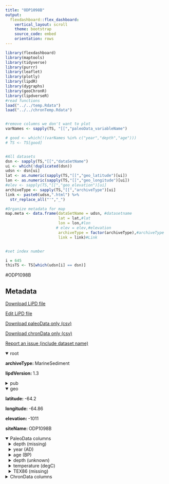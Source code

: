 ```yaml
---
title: "ODP1098B"
output: 
  flexdashboard::flex_dashboard:
    vertical_layout: scroll
    theme: bootstrap
    source_code: embed
    orientation: rows
---
```


```r
library(flexdashboard)
library(maptools)
library(tidyverse)
library(purrr)
library(leaflet)
library(plotly)
library(lipdR)
library(dygraphs)
library(geoChronR)
library(lipdverseR)
#read functions
load("../../temp.Rdata")
load("../../chronTemp.Rdata")


#remove columns we don't want to plot
varNames <- sapply(TS, "[[","paleoData_variableName")

# good <- which(!(varNames %in% c("year","depth","age")))
# TS <- TS[good]


#All datasets
dsn <- sapply(TS,"[[","dataSetName")
ui <- which(!duplicated(dsn))
udsn <- dsn[ui]
lat <- as.numeric(sapply(TS,"[[","geo_latitude")[ui])
lon <- as.numeric(sapply(TS,"[[","geo_longitude")[ui])
#elev <- sapply(TS,"[[","geo_elevation")[ui]
archiveType <- sapply(TS,"[[","archiveType")[ui]
link <- paste0(udsn,".html") %>% 
  str_replace_all("'","_")

#Organize metadata for map
map.meta <- data.frame(dataSetName = udsn, #datasetname
                       lat = lat,#lat
                       lon = lon,#lon
                      # elev = elev,#elevation
                       archiveType = factor(archiveType),#archiveType
                       link = link)#Link


#set index number

i = 645
thisTS <- TS[which(udsn[i] == dsn)]
```
#ODP1098B

Metadata {.sidebar}
-------------------------------------
[Download LiPD file](ODP1098B.lpd)
            

[Edit LiPD file](http://lipd.net/playground?source=http://lipdverse.org/globalHolocene/0_25_5/ODP1098B.lpd)
            

[Download paleoData only (csv)](ODP1098B.csv)
            

[Download chronData only (csv)](ODP1098B-chron.csv)
            

[Report an issue (include dataset name)](https://github.com/nickmckay/LiPDverse/issues)

<details open style="margin-left: 0px">
<summary>root</summary>
<p style="margin-left: 0px"><strong>archiveType: </strong>MarineSediment
<p style="margin-left: 0px"><strong>lipdVersion: </strong>1.3
</details>
<details>
<summary>pub</summary>
<details style="margin-left: 10px">
<summary>pub1</summary>
<p style="margin-left: 10px"><strong>author: </strong>list(list(name = "NEEDS AUTHORS!"))
<p style="margin-left: 10px"><strong>citeKey: </strong>needs2007orbitalandatmosphericforc
<p style="margin-left: 10px"><strong>title: </strong>Orbital and atmospheric forcing of western Antarctic Peninsula climate in the Holocene: The TEX86 paleotemperature record of Palmer Deep
</details>
<details style="margin-left: 10px">
<summary>pub2</summary>
<p style="margin-left: 10px"><strong>author: </strong>list(list(name = "Domack, E."), list(name = "Leventer, A."), list(name = "Dunbar, R."), list(name = "Taylor, F."), list(name = "Brachfeld, S."), list(name = "Sjunneskog, C."))
<p style="margin-left: 10px"><strong>citeKey: </strong>needs2007orbitalandatmosphericforc
<p style="margin-left: 10px"><strong>journal: </strong>The Holocene
<p style="margin-left: 10px"><strong>volume: </strong>11
<p style="margin-left: 10px"><strong>title: </strong>Chronology of the Palmer Deep site, Antarctic Peninsula: a Holocene                 palaeoenvironmental reference for the circum-Antarctic
</details>
</details>
<details open style="margin-left: 0px">
<summary>geo</summary>
<p style="margin-left: 0px"><strong>latitude: </strong>-64.2
<p style="margin-left: 0px"><strong>longitude: </strong>-64.86
<p style="margin-left: 0px"><strong>elevation: </strong>-1011
<p style="margin-left: 0px"><strong>siteName: </strong>ODP1098B
</details>
<details open>
<summary>PaleoData columns</summary>
<details style="margin-left: 10px">
<summary>depth (missing)</summary>
<p style="margin-left: 10px"><strong>TSid: </strong>LPD23d73becdp
<p style="margin-left: 10px"><strong>variableName: </strong>depth
<p style="margin-left: 10px"><strong>units: </strong>missing
<p style="margin-left: 10px"><strong>description: </strong>composite depth
<p style="margin-left: 10px"><strong>useInGlobalTemperatureAnalysis: </strong>FALSE
</details>
<details style="margin-left: 10px">
<summary>year (AD)</summary>
<p style="margin-left: 10px"><strong>TSid: </strong>R76szyQuPgG
<p style="margin-left: 10px"><strong>variableName: </strong>year
<p style="margin-left: 10px"><strong>units: </strong>AD
<p style="margin-left: 10px"><strong>description: </strong>Year AD
</details>
<details style="margin-left: 10px">
<summary>age (BP)</summary>
<p style="margin-left: 10px"><strong>TSid: </strong>RQhLINe7yrV
<p style="margin-left: 10px"><strong>variableName: </strong>age
<p style="margin-left: 10px"><strong>units: </strong>BP
<p style="margin-left: 10px"><strong>description: </strong>Years before present (1950) BP
</details>
<details style="margin-left: 10px">
<summary>depth (unknown)</summary>
<p style="margin-left: 10px"><strong>TSid: </strong>RLojrGiZ1e7
<p style="margin-left: 10px"><strong>variableName: </strong>depth
<p style="margin-left: 10px"><strong>units: </strong>unknown
<p style="margin-left: 10px"><strong>description: </strong>depth
</details>
<details style="margin-left: 10px">
<summary>temperature (degC)</summary>
<p style="margin-left: 10px"><strong>TSid: </strong>LPD81e7ab49
<p style="margin-left: 10px"><strong>variableName: </strong>temperature
<p style="margin-left: 10px"><strong>units: </strong>degC
<p style="margin-left: 10px"><strong>useInGlobalTemperatureAnalysis: </strong>TRUE
<details>
<summary>interpretation</summary>
<details style="margin-left: 20px">
<summary>1</summary>
<p style="margin-left: 20px"><strong>dir: </strong>positive
<p style="margin-left: 20px"><strong>direction: </strong>positive
<p style="margin-left: 20px"><strong>interpDirection: </strong>positive
<p style="margin-left: 20px"><strong>scope: </strong>climate
<p style="margin-left: 20px"><strong>variable: </strong>T
<p style="margin-left: 20px"><strong>variableDetail: </strong>sea@surface
<p style="margin-left: 20px"><strong>variableDetailOriginal: </strong>SST
</details>
</details>
</details>
<details style="margin-left: 10px">
<summary>TEX86 (missing)</summary>
<p style="margin-left: 10px"><strong>TSid: </strong>LPDa7f3eab6
<p style="margin-left: 10px"><strong>variableName: </strong>TEX86
<p style="margin-left: 10px"><strong>units: </strong>missing
<p style="margin-left: 10px"><strong>useInGlobalTemperatureAnalysis: </strong>FALSE
</details>
<details>
<summary>ChronData columns</summary>
<details style="margin-left: 10px">
<summary>depth (mbsf)</summary>
<p style="margin-left: 10px"><strong>TSid: </strong>LPD23f54a01
<p style="margin-left: 10px"><strong>variableName: </strong>depth
<p style="margin-left: 10px"><strong>units: </strong>mbsf
<p style="margin-left: 10px"><strong>description: </strong>mid point depth in meters below sea floor
</details>
<details style="margin-left: 10px">
<summary>age (yr14C BP)</summary>
<p style="margin-left: 10px"><strong>TSid: </strong>LPD53aad777
<p style="margin-left: 10px"><strong>variableName: </strong>age
<p style="margin-left: 10px"><strong>units: </strong>yr14C BP
<p style="margin-left: 10px"><strong>description: </strong>14C years before 1950
</details>
<details style="margin-left: 10px">
<summary>labID ()</summary>
<p style="margin-left: 10px"><strong>TSid: </strong>LPD797006f7
<p style="margin-left: 10px"><strong>variableName: </strong>labID
<p style="margin-left: 10px"><strong>description: </strong>laboratory ID from radiocarbon facility
</details>
<details style="margin-left: 10px">
<summary>Core ()</summary>
<p style="margin-left: 10px"><strong>TSid: </strong>LPDe54dc6d7
<p style="margin-left: 10px"><strong>variableName: </strong>Core
<p style="margin-left: 10px"><strong>description: </strong>corename
</details>
<details style="margin-left: 10px">
<summary>materialDated ()</summary>
<p style="margin-left: 10px"><strong>TSid: </strong>LPD777a1b28
<p style="margin-left: 10px"><strong>variableName: </strong>materialDated
<p style="margin-left: 10px"><strong>description: </strong>code for dated material
</details>
<details style="margin-left: 10px">
<summary>thickness (m)</summary>
<p style="margin-left: 10px"><strong>TSid: </strong>LPD493f1394
<p style="margin-left: 10px"><strong>variableName: </strong>thickness
<p style="margin-left: 10px"><strong>units: </strong>m
<p style="margin-left: 10px"><strong>description: </strong>thickness of samples
</details>
<details style="margin-left: 10px">
<summary>age14Cuncertainty (yr14C BP)</summary>
<p style="margin-left: 10px"><strong>TSid: </strong>LPDd7695163
<p style="margin-left: 10px"><strong>variableName: </strong>age14Cuncertainty
<p style="margin-left: 10px"><strong>units: </strong>yr14C BP
<p style="margin-left: 10px"><strong>description: </strong>14C years uncertainty
</details>
<details style="margin-left: 10px">
<summary>reservoirAge14C (yr BP)</summary>
<p style="margin-left: 10px"><strong>TSid: </strong>LPD9c79485d
<p style="margin-left: 10px"><strong>variableName: </strong>reservoirAge14C
<p style="margin-left: 10px"><strong>units: </strong>yr BP
<p style="margin-left: 10px"><strong>description: </strong>14C reservoir age
</details>

Row {.tabset .tabset-fade}
-----------------------------------------------------------------------

### Sitemap

```r
  map.meta.split <- split(map.meta, map.meta$archiveType)


factpal <- colorFactor("Paired",map.meta$archiveType)
buff <- 15
l <- leaflet() %>% 
  addTiles() %>% 
  fitBounds(map.meta$lon[i]-buff,map.meta$lat[i]-buff,map.meta$lon[i]+buff,map.meta$lat[i]+buff)
  

  
  
names(map.meta.split) %>%
  purrr::walk( function(df) {
    l <<- l %>%
      addMarkers(data=map.meta.split[[df]],
                 lng=~lon, lat=~lat,
                 label=~as.character(archiveType),
                 popup=~paste(str_c('Dataset: <a href="',link,'">',dataSetName,'</a>'),
                                 # str_c("Elevation: ",elev),
                                  str_c("Archive Type: ",archiveType),
                                  sep = "<br>"),
                 group = df,
                 clusterOptions = markerClusterOptions(removeOutsideVisibleBounds = F),
                 labelOptions = labelOptions(noHide = F,
                                             direction = 'auto'))
  })

l %>%
  addLayersControl(position = "bottomleft",
    overlayGroups = names(map.meta.split),
    options = layersControlOptions(collapsed = FALSE,
                                   opacity = 0.8)
  )
```

### Search the LiPDverse (Beta! doesn't work well yet)
```r
#Add google search bar
htmltools::includeHTML("../../googleSearchChunk.html")
```


Row {.tabset .tabset-fade}
-----------------------------------------------------------------------

### temperature (degC)
```r
plotCol(thisTS,ind = 6)
```

### TEX86 (missing)
```r
plotCol(thisTS,ind = 5)
```

Row {.tabset .tabset-fade}
-----------------------------------------------------------------------

### depth (mbsf)
```r
plotCol(chronTS,ind = 5)
```

### age (yr14C BP)
```r
plotCol(chronTS,ind = 8)
```

### labID ()
```r
plotCol(chronTS,ind = 1)
```

### Core ()
```r
plotCol(chronTS,ind = 2)
```

### materialDated ()
```r
plotCol(chronTS,ind = 3)
```

### thickness (m)
```r
plotCol(chronTS,ind = 4)
```

### age14Cuncertainty (yr14C BP)
```r
plotCol(chronTS,ind = 6)
```

### reservoirAge14C (yr BP)
```r
plotCol(chronTS,ind = 7)
```
